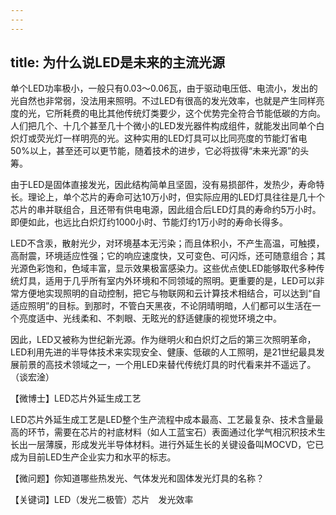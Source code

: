 ```yaml
---
---
---
```

title: 为什么说LED是未来的主流光源
---




单个LED功率极小，一般只有0.03～0.06瓦，由于驱动电压低、电流小，发出的光自然也非常弱，没法用来照明。不过LED有很高的发光效率，也就是产生同样亮度的光，它所耗费的电比其他传统灯类要少，这个优势完全符合节能低碳的方向。人们把几个、十几个甚至几十个微小的LED发光器件构成组件，就能发出同单个白炽灯或荧光灯一样明亮的光。这种实用的LED灯具可以比同亮度的节能灯省电50%以上，甚至还可以更节能，随着技术的进步，它必将拔得“未来光源”的头筹。

由于LED是固体直接发光，因此结构简单且坚固，没有易损部件，发热少，寿命特长。理论上，单个芯片的寿命可达10万小时，但实际应用的LED灯具往往是几十个芯片的串并联组合，且还带有供电电源，因此组合后LED灯具的寿命约5万小时。即便如此，也远比白炽灯约1000小时、节能灯约1万小时的寿命长得多。

LED不含汞，散射光少，对环境基本无污染；而且体积小，不产生高温，可触摸，高耐震，环境适应性强；它的响应速度快，又可变色、可闪烁，还可随意组合；其光源色彩饱和，色域丰富，显示效果极富感染力。这些优点使LED能够取代多种传统灯具，适用于几乎所有室内外环境和不同领域的照明。更重要的是，LED可以非常方便地实现照明的自动控制，把它与物联网和云计算技术相结合，可以达到“自适应照明”的目标。到那时，不管白天黑夜，不论阴晴明暗，人们都可以生活在一个亮度适中、光线柔和、不刺眼、无眩光的舒适健康的视觉环境之中。



因此，LED又被称为世纪新光源。作为继明火和白炽灯之后的第三次照明革命，LED利用先进的半导体技术来实现安全、健康、低碳的人工照明，是21世纪最具发展前景的高技术领域之一，一个用LED来替代传统灯具的时代看来并不遥远了。（谈宏淦）





【微博士】LED芯片外延生成工艺

LED芯片外延生成工艺是LED整个生产流程中成本最高、工艺最复杂、技术含量最高的环节，需要在芯片的衬底材料（如人工蓝宝石）表面通过化学气相沉积技术生长出一层薄膜，形成发光半导体材料。进行外延生长的关键设备叫MOCVD，它已成为目前LED生产企业实力和水平的标志。

【微问题】你知道哪些热发光、气体发光和固体发光灯具的名称？

【关键词】LED（发光二极管）芯片　发光效率
